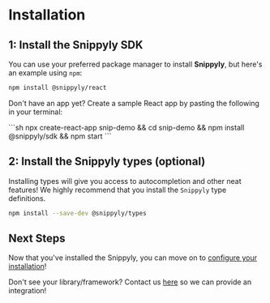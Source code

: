 
# Installation

## 1: Install the Snippyly SDK

You can use your preferred package manager to install **Snippyly**, but here's an example using `npm`:

```sh
npm install @snippyly/react
```

<Callout type="info">
  <p>Don't have an app yet? Create a sample React app by pasting the following in your terminal:</p>
  ```sh
  npx create-react-app snip-demo && cd snip-demo && npm install @snippyly/sdk && npm start
  ```
</Callout>

## 2: Install the Snippyly types (optional)

Installing types will give you access to autocompletion and other neat features! We highly recommend that you install the `Snippyly` type definitions.

```sh
npm install --save-dev @snippyly/types
```

## Next Steps

Now that you've installed the Snippyly, you can move on to [configure your installation](/learn/get_started/configuration)!

<Callout type="warning" emoji="⚠️">Don't see your library/framework? Contact us <a href="#">here</a> so we can provide an integration!</Callout>